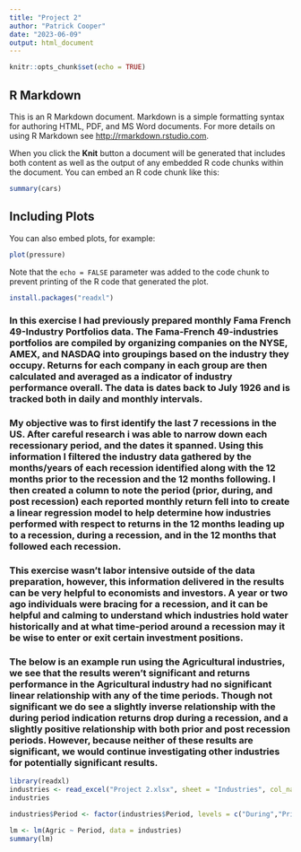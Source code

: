 ```yaml
---
title: "Project 2"
author: "Patrick Cooper"
date: "2023-06-09"
output: html_document
---
```


```r
knitr::opts_chunk$set(echo = TRUE)
```

## R Markdown

This is an R Markdown document. Markdown is a simple formatting syntax for authoring HTML, PDF, and MS Word documents. For more details on using R Markdown see <http://rmarkdown.rstudio.com>.

When you click the **Knit** button a document will be generated that includes both content as well as the output of any embedded R code chunks within the document. You can embed an R code chunk like this:

```r
summary(cars)
```

## Including Plots

You can also embed plots, for example:

```r
plot(pressure)
```

Note that the `echo = FALSE` parameter was added to the code chunk to prevent printing of the R code that generated the plot.


```r
install.packages("readxl")
```


### In this exercise I had previously prepared monthly Fama French 49-Industry Portfolios data. The Fama-French 49-industries portfolios are compiled by organizing companies on the NYSE, AMEX, and NASDAQ into groupings based on the industry they occupy. Returns for each company in each group are then calculated and averaged as a indicator of industry performance overall. The data is dates back to July 1926 and is tracked both in daily and monthly intervals. 

### My objective was to first identify the last 7 recessions in the US. After careful research i was able to narrow down each recessionary period, and the dates it spanned. Using this information I filtered the industry data gathered by the months/years of each recession identified along with the 12 months prior to the recession and the 12 months following. I then created a column to note the period (prior, during, and post recession) each reported monthly return fell into to create a linear regression model to help determine how industries performed with respect to returns in the 12 months leading up to a recession, during a recession, and in the 12 months that followed each recession. 

### This exercise wasn't labor intensive outside of the data preparation, however, this information delivered in the results can be very helpful to economists and investors. A year or two ago individuals were bracing for a recession, and it can be helpful and calming to understand which industries hold water historically and at what time-period around a recession may it be wise to enter or exit certain investment positions. 

### The below is an example run using the Agricultural industries, we see that the results weren't significant and returns performance in the Agricultural industry had no significant linear relationship with any of the time periods. Though not significant we do see a slightly inverse relationship with the during period indication returns drop during a recession, and a slightly positive relationship with both prior and post recession periods. However, because neither of these results are significant, we would continue investigating other industries for potentially significant results.

```r
library(readxl)
industries <- read_excel("Project 2.xlsx", sheet = "Industries", col_names = TRUE)
industries
```


```r
industries$Period <- factor(industries$Period, levels = c("During","Prior", "Post"))
```

```r
lm <- lm(Agric ~ Period, data = industries)
summary(lm)
```

